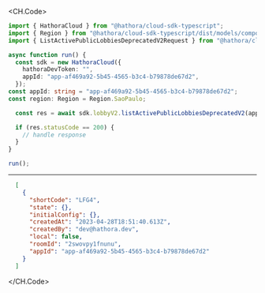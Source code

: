 
<CH.Code>
```typescript ListActivePublicLobbiesDeprecatedV2.ts
import { HathoraCloud } from "@hathora/cloud-sdk-typescript";
import { Region } from "@hathora/cloud-sdk-typescript/dist/models/components";
import { ListActivePublicLobbiesDeprecatedV2Request } from "@hathora/cloud-sdk-typescript/dist/models/operations";

async function run() {
  const sdk = new HathoraCloud({
    hathoraDevToken: "",
    appId: "app-af469a92-5b45-4565-b3c4-b79878de67d2",
  });
const appId: string = "app-af469a92-5b45-4565-b3c4-b79878de67d2";
const region: Region = Region.SaoPaulo;

  const res = await sdk.lobbyV2.listActivePublicLobbiesDeprecatedV2(appId, region);

  if (res.statusCode == 200) {
    // handle response
  }
}

run();
```
---

```json Example Response
  [
    {
      "shortCode": "LFG4",
      "state": {},
      "initialConfig": {},
      "createdAt": "2023-04-28T18:51:40.613Z",
      "createdBy": "dev@hathora.dev",
      "local": false,
      "roomId": "2swovpy1fnunu",
      "appId": "app-af469a92-5b45-4565-b3c4-b79878de67d2"
    }
  ]
```
</CH.Code>

